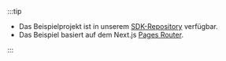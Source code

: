 :::tip

- Das Beispielprojekt ist in unserem [SDK-Repository](https://github.com/logto-io/js/tree/master/packages/next-sample) verfügbar.
- Das Beispiel basiert auf dem Next.js [Pages Router](https://nextjs.org/docs/pages).

:::
